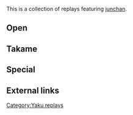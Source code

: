 This is a collection of replays featuring [[junchan]].

==Open==

==Takame==

==Special==
{{Replay/Tenhou.net|
| player      = shinkiii
| playerrank  = 5d
| date        = 2019-05-08
| windround   = E
| roundnumber = 1
| honba       = 0
| haipai  = 111238m37889p35z
| draw    = 9p
| hand    = 1112378m778899p
| off     = Tsumo
| agari   = 9m
| url     = http://tenhou.net/0/?log=2019050808gm-0029-0000-e935517e&tw=2
| comment = Dama tsumo declined in order to win and complete junchan.
}}

==External links==
{{Navbox yaku replays}}

[[Category:Yaku replays]]
